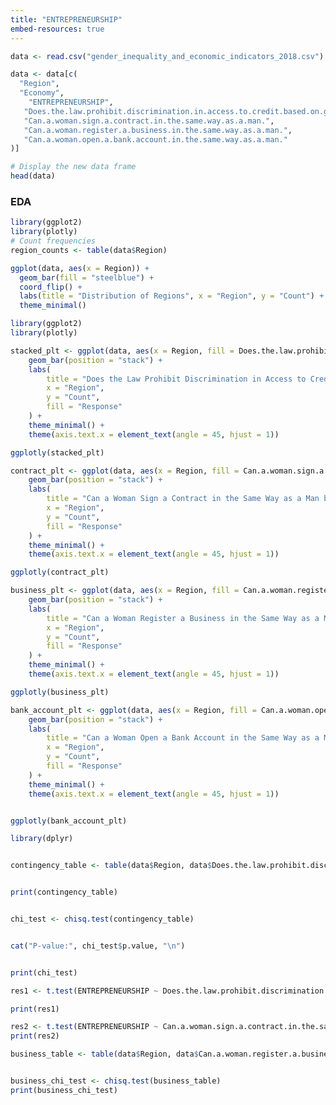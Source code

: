 ```yaml
---
title: "ENTREPRENEURSHIP"
embed-resources: true
---
```


```r
data <- read.csv("gender_inequality_and_economic_indicators_2018.csv")

```

```r
data <- data[c(
  "Region",
  "Economy",
    "ENTREPRENEURSHIP",
   "Does.the.law.prohibit.discrimination.in.access.to.credit.based.on.gender.",
   "Can.a.woman.sign.a.contract.in.the.same.way.as.a.man.",
   "Can.a.woman.register.a.business.in.the.same.way.as.a.man.",
   "Can.a.woman.open.a.bank.account.in.the.same.way.as.a.man."
)]

# Display the new data frame
head(data)
```

### EDA
```r
library(ggplot2)
library(plotly)
# Count frequencies
region_counts <- table(data$Region)

ggplot(data, aes(x = Region)) +
  geom_bar(fill = "steelblue") +
  coord_flip() + 
  labs(title = "Distribution of Regions", x = "Region", y = "Count") +
  theme_minimal()
```


```r
library(ggplot2)
library(plotly)

stacked_plt <- ggplot(data, aes(x = Region, fill = Does.the.law.prohibit.discrimination.in.access.to.credit.based.on.gender.)) +
    geom_bar(position = "stack") +
    labs(
        title = "Does the Law Prohibit Discrimination in Access to Credit Based on Gender by Region",
        x = "Region",
        y = "Count",
        fill = "Response"
    ) +
    theme_minimal() +
    theme(axis.text.x = element_text(angle = 45, hjust = 1))

ggplotly(stacked_plt)

```

```r


contract_plt <- ggplot(data, aes(x = Region, fill = Can.a.woman.sign.a.contract.in.the.same.way.as.a.man.)) +
    geom_bar(position = "stack") +
    labs(
        title = "Can a Woman Sign a Contract in the Same Way as a Man by Region",
        x = "Region",
        y = "Count",
        fill = "Response"
    ) +
    theme_minimal() +
    theme(axis.text.x = element_text(angle = 45, hjust = 1)) 

ggplotly(contract_plt)

```

```r
business_plt <- ggplot(data, aes(x = Region, fill = Can.a.woman.register.a.business.in.the.same.way.as.a.man.)) +
    geom_bar(position = "stack") + 
    labs(
        title = "Can a Woman Register a Business in the Same Way as a Man by Region",
        x = "Region",
        y = "Count",
        fill = "Response"
    ) +
    theme_minimal() +
    theme(axis.text.x = element_text(angle = 45, hjust = 1)) 

ggplotly(business_plt)

```

```r
bank_account_plt <- ggplot(data, aes(x = Region, fill = Can.a.woman.open.a.bank.account.in.the.same.way.as.a.man.)) +
    geom_bar(position = "stack") + 
    labs(
        title = "Can a Woman Open a Bank Account in the Same Way as a Man by Region",
        x = "Region",
        y = "Count",
        fill = "Response"
    ) +
    theme_minimal() +
    theme(axis.text.x = element_text(angle = 45, hjust = 1)) 


ggplotly(bank_account_plt)

```


```r

library(dplyr)


contingency_table <- table(data$Region, data$Does.the.law.prohibit.discrimination.in.access.to.credit.based.on.gender.)


print(contingency_table)


chi_test <- chisq.test(contingency_table)


cat("P-value:", chi_test$p.value, "\n")


print(chi_test)

```

```r
res1 <- t.test(ENTREPRENEURSHIP ~ Does.the.law.prohibit.discrimination.in.access.to.credit.based.on.gender., data = data)

print(res1)
```

```r
res2 <- t.test(ENTREPRENEURSHIP ~ Can.a.woman.sign.a.contract.in.the.same.way.as.a.man., data = data)
print(res2)
```

```r

business_table <- table(data$Region, data$Can.a.woman.register.a.business.in.the.same.way.as.a.man.)


business_chi_test <- chisq.test(business_table)
print(business_chi_test)

```




